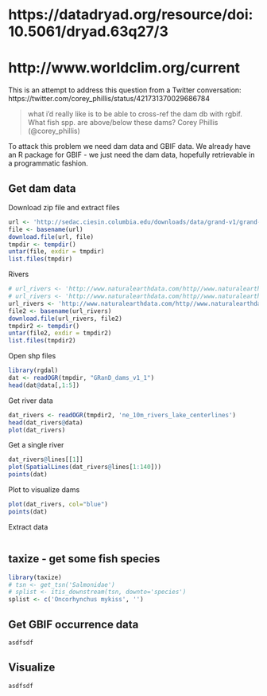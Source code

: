 # https://datadryad.org/resource/doi:10.5061/dryad.63q27/3
# http://www.worldclim.org/current

This is an attempt to address this question from a Twitter conversation: https://twitter.com/corey_phillis/status/421731370029686784

> what i’d really like is to be able to cross-ref the dam db with rgbif. What fish spp. are above/below these dams? Corey Phillis (@corey_phillis)

To attack this problem we need dam data and GBIF data. We already have an R package for GBIF - we just need the dam data, hopefully retrievable in a programmatic fashion. 

## Get dam data

Download zip file and extract files

```r
url <- 'http://sedac.ciesin.columbia.edu/downloads/data/grand-v1/grand-v1-dams-rev01/dams-rev01-global-shp.zip'
file <- basename(url)
download.file(url, file)
tmpdir <- tempdir()
untar(file, exdir = tmpdir)
list.files(tmpdir)
```

Rivers

```r
# url_rivers <- 'http://www.naturalearthdata.com/http//www.naturalearthdata.com/download/50m/physical/ne_50m_rivers_lake_centerlines.zip'
# url_rivers <- 'http://www.naturalearthdata.com/http//www.naturalearthdata.com/download/110m/physical/ne_110m_rivers_lake_centerlines.zip'
url_rivers <- 'http://www.naturalearthdata.com/http//www.naturalearthdata.com/download/10m/physical/ne_10m_rivers_lake_centerlines.zip'
file2 <- basename(url_rivers)
download.file(url_rivers, file2)
tmpdir2 <- tempdir()
untar(file2, exdir = tmpdir2)
list.files(tmpdir2)
```

Open shp files

```r
library(rgdal)
dat <- readOGR(tmpdir, "GRanD_dams_v1_1")
head(dat@data[,1:5])
```

Get river data

```r
dat_rivers <- readOGR(tmpdir2, 'ne_10m_rivers_lake_centerlines')
head(dat_rivers@data)
plot(dat_rivers)
```

Get a single river

```r
dat_rivers@lines[[1]]
plot(SpatialLines(dat_rivers@lines[1:140]))
points(dat)
```


Plot to visualize dams

```r
plot(dat_rivers, col="blue")
points(dat)
```

Extract data

```r

```

## taxize - get some fish species

```r
library(taxize)
# tsn <- get_tsn('Salmonidae')
# splist <- itis_downstream(tsn, downto='species')
splist <- c('Oncorhynchus mykiss', '')
```


## Get GBIF occurrence data

```r
asdfsdf
```

## Visualize

```r
asdfsdf
```